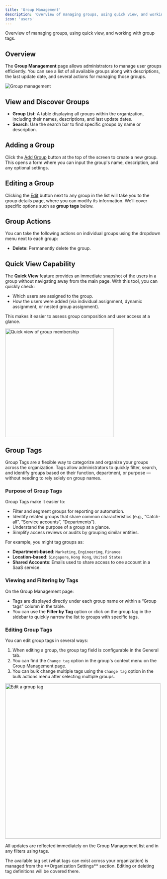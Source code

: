 ```yaml
---
title: 'Group Management'
description: 'Overview of managing groups, using quick view, and working with group tags.'
icon: 'users'
---
```


<p style={{fontSize: "large"}}>Overview of managing groups, using quick view, and working with group tags.</p>

## Overview

The **Group Management** page allows administrators to manage user groups efficiently. You can see a list of all available groups along with descriptions, the last update date, and several actions for managing those groups.

<img
    src="/img/ShiftControl/Groups/Group-Management.png"
    alt="Group management"
/>

## View and Discover Groups

- **Group List**: A table displaying all groups within the organization, including their names, descriptions, and last update dates.
- **Search**: Use the search bar to find specific groups by name or description.

## Adding a Group

Click the [Add Group](/using-shiftcontrol/Groups/Adding-a-group) button at the top of the screen to create a new group. This opens a form where you can input the group's name, description, and any optional settings.

## Editing a Group

Clicking the [Edit](/using-shiftcontrol/Groups/Editing-a-group) button next to any group in the list will take you to the group details page, where you can modify its information. We’ll cover specific options such as **group tags** below.

## Group Actions

You can take the following actions on individual groups using the dropdown menu next to each group:

- **Delete**: Permanently delete the group.

## Quick View Capability

The **Quick View** feature provides an immediate snapshot of the users in a group without navigating away from the main page. With this tool, you can quickly check:
- Which users are assigned to the group.
- How the users were added (via individual assignment, dynamic assignment, or nested group assignment).

This makes it easier to assess group composition and user access at a glance.

<img
    src="/img/ShiftControl/Groups/Group-membership-quick-view.png"
    alt="Quick view of group membership"
    width="350"
/>

## Group Tags

Group Tags are a flexible way to categorize and organize your groups across the organization. Tags allow administrators to quickly filter, search, and identify groups based on their function, department, or purpose — without needing to rely solely on group names.

### Purpose of Group Tags

Group Tags make it easier to:
- Filter and segment groups for reporting or automation.
- Identify related groups that share common characteristics (e.g., “Catch-all”, “Service accounts”, “Departments”).
- Understand the purpose of a group at a glance.
- Simplify access reviews or audits by grouping similar entities.

For example, you might tag groups as:
- **Department-based**: `Marketing`, `Engineering`, `Finance`
- **Location-based**: `Singapore`, `Hong Kong`, `United States`
- **Shared Accounts**: Emails used to share access to one account in a SaaS service.

### Viewing and Filtering by Tags

On the Group Management page:
- Tags are displayed directly under each group name or within a “Group tags” column in the table.
- You can use the **Filter by Tag** option or click on the group tag in the sidebar to quickly narrow the list to groups with specific tags.


### Editing Group Tags

You can edit group tags in several ways:
1. When editing a group, the group tag field is configurable in the General tab.
2. You can find the `Change tag` option in the group's context menu on the Group Management page.
3. You can bulk change multiple tags using the `Change tag` option in the bulk actions menu after selecting multiple groups.

<img
    src="/img/ShiftControl/Groups/Group-Change-tag.png"
    alt="Edit a group tag"
    width="500"
/>

All updates are reflected immediately on the Group Management list and in any filters using tags.

<Admonition type="information">
    The available tag set (what tags can exist across your organization) is managed from the **Organization Settings** section. Editing or deleting tag definitions will be covered there.
</Admonition>
